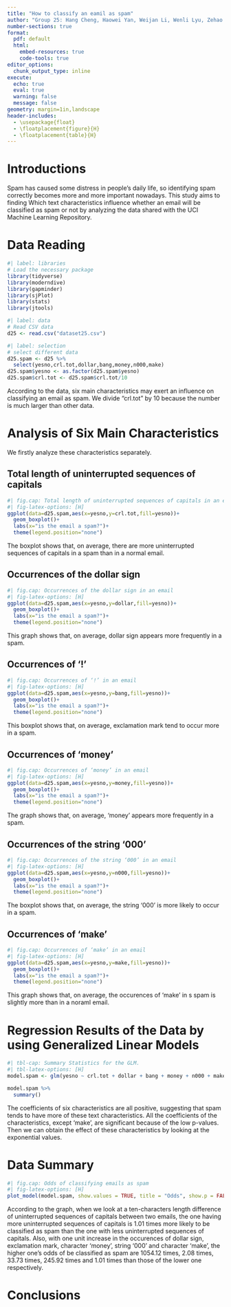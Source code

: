 ---
title: "How to classify an eamil as spam"
author: "Group 25: Hang Cheng, Haowei Yan, Weijan Li, Wenli Lyu, Zehao Wang"
number-sections: true
format:
  pdf: default
  html:
    embed-resources: true
    code-tools: true
editor_options: 
  chunk_output_type: inline
execute:
  echo: true
  eval: true
  warning: false
  message: false
geometry: margin=1in,landscape
header-includes:
  - \usepackage{float}
  - \floatplacement{figure}{H}
  - \floatplacement{table}{H}
---

# Introductions
Spam has caused some distress in people's daily life, so identifying spam correctly becomes more and more important nowadays. This study aims to finding Which text characteristics influence whether an email will be classified as spam or not by analyzing the data shared with the UCI Machine Learning Repository.

# Data Reading {#sec-DR}
```{r}
#| label: libraries
# Load the necessary package
library(tidyverse)
library(moderndive)
library(gapminder)
library(sjPlot)
library(stats)
library(jtools)
```

```{r}
#| label: data
# Read CSV data
d25 <- read.csv("dataset25.csv")
```

```{r}
#| label: selection
# select different data
d25.spam <- d25 %>%
  select(yesno,crl.tot,dollar,bang,money,n000,make)
d25.spam$yesno <- as.factor(d25.spam$yesno)
d25.spam$crl.tot <- d25.spam$crl.tot/10
```

According to the data, six main characteristics may exert an influence on classifying an email as spam. We divide "crl.tot" by 10 because the number is much larger than other data.

# Analysis of Six Main Characteristics
We firstly analyze these characteristics separately.

## Total length of uninterrupted sequences of capitals
```{r}
#| fig.cap: Total length of uninterrupted sequences of capitals in an email
#| fig-latex-options: [H]
ggplot(data=d25.spam,aes(x=yesno,y=crl.tot,fill=yesno))+
  geom_boxplot()+
  labs(x="is the email a spam?")+
  theme(legend.position="none")
```
The boxplot shows that, on average, there are more uninterrupted sequences of capitals in a spam than in a normal email.  

## Occurrences of the dollar sign
```{r}
#| fig.cap: Occurrences of the dollar sign in an email
#| fig-latex-options: [H]
ggplot(data=d25.spam,aes(x=yesno,y=dollar,fill=yesno))+
  geom_boxplot()+
  labs(x="is the email a spam?")+
  theme(legend.position="none")
```
This graph shows that, on average, dollar sign appears more frequently in a spam.

## Occurrences of ‘!’
```{r}
#| fig.cap: Occurrences of ‘!’ in an email
#| fig-latex-options: [H]
ggplot(data=d25.spam,aes(x=yesno,y=bang,fill=yesno))+
  geom_boxplot()+
  labs(x="is the email a spam?")+
  theme(legend.position="none")
```
This boxplot shows that, on average, exclamation mark tend to occur more in a spam.  

## Occurrences of ‘money’
```{r}
#| fig.cap: Occurrences of ‘money’ in an email
#| fig-latex-options: [H]
ggplot(data=d25.spam,aes(x=yesno,y=money,fill=yesno))+
  geom_boxplot()+
  labs(x="is the email a spam?")+
  theme(legend.position="none")
```
The graph shows that, on average, ‘money’ appears more frequently in a spam. 

## Occurrences of the string ‘000’
```{r}
#| fig.cap: Occurrences of the string ‘000’ in an email
#| fig-latex-options: [H]
ggplot(data=d25.spam,aes(x=yesno,y=n000,fill=yesno))+
  geom_boxplot()+
  labs(x="is the email a spam?")+
  theme(legend.position="none")
```
The boxplot shows that, on average, the string ‘000’ is more likely to occur in a spam.

## Occurrences of ‘make’
```{r}
#| fig.cap: Occurrences of ‘make’ in an email 
#| fig-latex-options: [H]
ggplot(data=d25.spam,aes(x=yesno,y=make,fill=yesno))+
  geom_boxplot()+
  labs(x="is the email a spam?")+
  theme(legend.position="none")
```
This graph shows that, on average, the occurences of 'make' in s spam is slightly more than in a noraml email.

# Regression Results of the Data by using Generalized Linear Models
```{r}
#| tbl-cap: Summary Statistics for the GLM.
#| tbl-latex-options: [H]
model.spam <- glm(yesno ~ crl.tot + dollar + bang + money + n000 + make, data = d25.spam, family = binomial(link = "logit"))

model.spam %>%
  summary()
```
The coefficients of six characteristics are all positive, suggesting that spam tends to have more of these text characteristics. All the coefficients of the characteristics, except 'make', are significant because of the low p-values. 
Then we can obtain the effect of these characteristics by looking at the exponential values.

# Data Summary
```{r}
#| fig.cap: Odds of classifying emails as spam
#| fig-latex-options: [H]
plot_model(model.spam, show.values = TRUE, title = "Odds", show.p = FALSE, value.offset = 0.25)
```
According to the graph, when we look at a ten-characters length difference of uninterrupted sequences of capitals between two emails, the one having more uninterrupted sequences of capitals is 1.01 times more likely to be classified as spam than the one with less uninterrupted sequences of capitals. Also, with one unit increase in the occurences of dollar sign, exclamation mark, character 'money', string '000' and character 'make', the higher one's odds of be classified as spam are 1054.12 times, 2.08 times, 33.73 times, 245.92 times and 1.01 times than those of the lower one respectively.

# Conclusions

